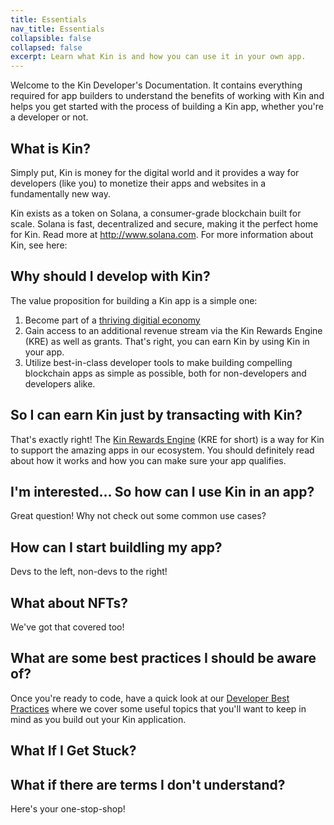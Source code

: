 ```yaml
---
title: Essentials
nav_title: Essentials
collapsible: false
collapsed: false
excerpt: Learn what Kin is and how you can use it in your own app.
---
```


Welcome to the Kin Developer's Documentation. It contains everything required for app builders to understand the benefits of working with Kin and helps you get started with the process of building a Kin app, whether you're a developer or not.

## What is Kin?

Simply put, Kin is money for the digital world and it provides a way for developers (like you) to monetize their apps and websites in a fundamentally new way.

Kin exists as a token on Solana, a consumer-grade blockchain built for scale. Solana is fast, decentralized and secure, making it the perfect home for Kin. Read more at http://www.solana.com.
For more information about Kin, see here:

<div className="mt-8 grid gap-6 md:grid-cols-2">
  <NavCard
    title="kin.org"
    subtitle="Kin's lovely main website, full of great info about Kin and its Ecosystem partners."
    svgFile="kin"
    link={{ url: 'https://kin.org', label: 'Go now!' }}
  />
  <NavCard
    title="Kin Ecosystem Apps"
    subtitle="See some of the great apps already using Kin"
    svgFile="cubes-solid"
    link={{ url: 'https://kin.org/kin-apps/', label: 'See them all!' }}
  />
</div>

## Why should I develop with Kin?

The value proposition for building a Kin app is a simple one:

1. Become part of a [thriving digitial economy](https://kin.org/kin-apps)
2. Gain access to an additional revenue stream via the Kin Rewards Engine (KRE) as well as grants. That's right, you can earn Kin by using Kin in your app.
3. Utilize best-in-class developer tools to make building compelling blockchain apps as simple as possible, both for non-developers and developers alike.

## So I can earn Kin just by transacting with Kin?

That's exactly right! The [Kin Rewards Engine](/essentials/kin-rewards-engine/) (KRE for short) is a way for Kin to support the amazing apps in our ecosystem. You should definitely read about how it works and how you can make sure your app qualifies.

<KRE catalyst />

## I'm interested... So how can I use Kin in an app?

Great question! Why not check out some common use cases?

<div className="mt-8 grid gap-6 md:grid-cols-2">
  <NavCard
    title="Use Cases"
    subtitle="See some of the common ways Kin is used in our partner apps."
    svgFile="diagram-project-solid"
    link={{ url: '/docs/use-cases', label: 'Learn more' }}
  />
</div>

## How can I start buildling my app?

Devs to the left, non-devs to the right!

<div className="mt-8 grid gap-6 md:grid-cols-2">
  <NavCard
    title="Developers"
    subtitle="Get started with our best-in-class SDKs"
    svgFile="code-solid"
    link={{ url: '/docs/developers', label: 'Build here!' }}
  />
  <NavCard
    title="Non-Developers"
    subtitle="Not sure about coding? No worries!"
    svgFile="computer-mouse-solid"
    link={{ url: '/docs/non-developers', label: 'Get started here!' }}
  />
</div>

## What about NFTs?

We've got that covered too!

<div className="mt-8 grid gap-6 md:grid-cols-2">
  <NavCard
    title="NFTs"
    subtitle="See how you can use NFTs with Kin"
    svgFile="nft-token"
    link={{ url: '/docs/essentials/nfts-with-kin', label: 'Learn more' }}
  />
</div>

## What are some best practices I should be aware of?

Once you're ready to code, have a quick look at our [Developer Best Practices](/essentials/best-practices/) where we cover some useful topics that you'll want to keep in mind as you build out your Kin application.

<BestPractices />

## What If I Get Stuck?

<Help />

## What if there are terms I don't understand?

Here's your one-stop-shop!

<div className="mt-8 grid gap-6 md:grid-cols-2">
  <NavCard
    title="Key Terms and Concepts"
    subtitle="Your easy glossary of Kin-related terms and ideas"
    icon="info"
    link={{ url: '/docs/essentials/best-practices', label: 'Check them out' }}
  />
</div>
